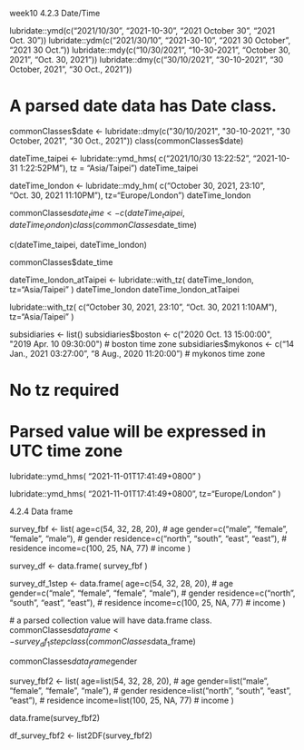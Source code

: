 week10
4.2.3 Date/Time

lubridate::ymd(c("2021/10/30", "2021-10-30", "2021 October 30", "2021 Oct. 30"))
lubridate::ydm(c("2021/30/10", "2021-30-10", "2021 30 October", "2021 30 Oct."))
lubridate::mdy(c("10/30/2021", "10-30-2021", "October 30, 2021", "Oct. 30, 2021"))
lubridate::dmy(c("30/10/2021", "30-10-2021", "30 October, 2021", "30 Oct., 2021"))

# A parsed date data has Date class.
commonClasses$date <- lubridate::dmy(c("30/10/2021", "30-10-2021", "30 October, 2021", "30 Oct., 2021"))
class(commonClasses$date)

dateTime_taipei <- 
  lubridate::ymd_hms(
    c("2021/10/30 13:22:52", "2021-10-31 1:22:52PM"),
    tz = "Asia/Taipei")
dateTime_taipei

dateTime_london <- 
  lubridate::mdy_hm(
    c("October 30, 2021, 23:10", "Oct. 30, 2021 11:10PM"),
    tz="Europe/London")
dateTime_london

commonClasses$date_time <- c(
  dateTime_taipei,
  dateTime_london
)
class(commonClasses$date_time)

c(dateTime_taipei, dateTime_london)

commonClasses$date_time

dateTime_london_atTaipei <-
  lubridate::with_tz(
    dateTime_london,
    tz="Asia/Taipei"
  )
dateTime_london
dateTime_london_atTaipei

lubridate::with_tz(
  c("October 30, 2021, 23:10", "Oct. 30, 2021 1:10AM"),
  tz="Asia/Taipei"
)

subsidiaries <- list()
subsidiaries$boston <- c("2020 Oct. 13 15:00:00", "2019 Apr. 10 09:30:00") # boston time zone
subsidiaries$mykonos <- c("14 Jan., 2021 03:27:00", "8 Aug., 2020 11:20:00") # mykonos time zone

# No tz required
# Parsed value will be expressed in UTC time zone
lubridate::ymd_hms(
  "2021-11-01T17:41:49+0800"
)

lubridate::ymd_hms(
  "2021-11-01T17:41:49+0800", 
  tz="Europe/London"
)

4.2.4 Data frame

survey_fbf <-
  list(
    age=c(54, 32, 28, 20), # age
    gender=c("male", "female", "female", "male"), # gender
    residence=c("north", "south", "east", "east"), # residence
    income=c(100, 25, NA, 77) # income
  )
  
  survey_df <-
  data.frame(
    survey_fbf
  )
  
  survey_df_1step <-
  data.frame(
    age=c(54, 32, 28, 20), # age
    gender=c("male", "female", "female", "male"), # gender
    residence=c("north", "south", "east", "east"), # residence
    income=c(100, 25, NA, 77) # income
  )
  
  # a parsed collection value will have data.frame class.
commonClasses$data_frame <- survey_df_1step
class(commonClasses$data_frame)

commonClasses$data_frame$gender

survey_fbf2 <-
  list(
    age=list(54, 32, 28, 20), # age
    gender=list("male", "female", "female", "male"), # gender
    residence=list("north", "south", "east", "east"), # residence
    income=list(100, 25, NA, 77) # income
  )
  
  data.frame(survey_fbf2)
  
  df_survey_fbf2 <- 
  list2DF(survey_fbf2)
  
  




